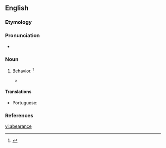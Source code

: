 ==English==

===Etymology===
{{suffix|abear|ance|lang=en}}

===Pronunciation===
* {{a|US}} {{IPA|/əˈbɜɹ.əns/|lang=en}}

===Noun===
{{en-noun|-}}

# {{label|en|rare}} [[behavior|Behavior]]. {{defdate|Mid 16<sup>th</sup> century.}}<ref>{{R:SOED5|page=3}}</ref>
#* {{quote-book|year=1769|title={{w|Commentaries on the laws of England}}|author={{w|William Blackstone|Sir William Blackstone}}|passage=The other species of recognizance, with sureties, is tor the good '''abearance''' or good behaviour.}}

====Translations====
{{trans-see|behavior}}
* Portuguese: {{t|pt|conducta}}

===References===
<references/>

[[vi:abearance]]